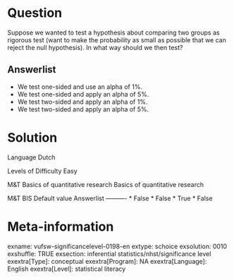 Question
========
Suppose we wanted to test a hypothesis about comparing two groups as rigorous test (want to make the probability as small as possible that we can reject the null hypothesis). In what way should we then test?

Answerlist
----------
* We test one-sided and use an alpha of 1%.
* We test one-sided and apply an alpha of 5%.
* We test two-sided and apply an alpha of 1%.
* We test two-sided and apply an alpha of 5%.

Solution
========

Language Dutch

Levels of Difficulty Easy

M&T Basics of quantitative research Basics of quantitative research

M&T BIS Default value
Answerlist
----------
* False
* False
* True
* False

Meta-information
================
exname: vufsw-significancelevel-0198-en
extype: schoice
exsolution: 0010
exshuffle: TRUE
exsection: inferential statistics/nhst/significance level
exextra[Type]: conceptual
exextra[Program]: NA
exextra[Language]: English
exextra[Level]: statistical literacy

